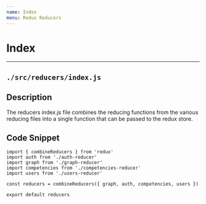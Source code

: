 ```yaml
---
name: Index
menu: Redux Reducers
---
```


# Index
---
## ```./src/reducers/index.js```
## Description
The reducers index.js file combines the reducing functions from the various reducing files into a single function that can be passed to the redux store.

## Code Snippet
```
import { combineReducers } from 'redux'
import auth from './auth-reducer'
import graph from './graph-reducer'
import competencies from './competencies-reducer'
import users from './users-reducer'

const reducers = combineReducers({ graph, auth, competencies, users })

export default reducers

```